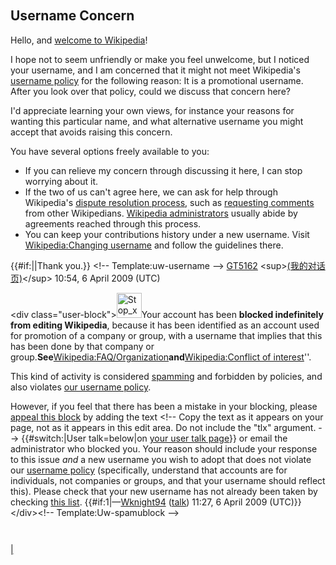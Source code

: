<article id="22302254" title=User talk:Imperialcar>
	<talkpage id="22302254" title="User talk:Imperialcar">
==Username Concern==

Hello, and [[Wikipedia:Welcoming committee/Welcome to Wikipedia|welcome to Wikipedia]]!

I hope not to seem unfriendly or make you feel unwelcome, but I noticed your username, and I am concerned that it might not meet Wikipedia's [[Wikipedia:Username policy|username policy]] for the following reason: It is a promotional username. After you look over that policy, could we discuss that concern here?

I'd appreciate learning your own views, for instance your reasons for wanting this particular name, and what alternative username you might accept that avoids raising this concern.

You have several options freely available to you:
* If you can relieve my concern through discussing it here, I can stop worrying about it.
* If the two of us can't agree here, we can ask for help through Wikipedia's [[Wikipedia:Resolving disputes|dispute resolution process]], such as [[Wikipedia:Requests for comment/User names|requesting comments]] from other Wikipedians.  [[Wikipedia:Administrators|Wikipedia administrators]] usually abide by agreements reached through this process.
* You can keep your contributions history under a new username. Visit [[Wikipedia:Changing username]] and follow the guidelines there.

{{#if:|{{{2}}}|Thank you.}}  &lt;!-- Template:uw-username --&gt; [[User:GT5162|GT5162]] &lt;sup&gt;[[User_talk:GT5162|(我的对话页)]]&lt;/sup&gt; 10:54, 6 April 2009 (UTC)

&lt;div class=&quot;user-block&quot;&gt;[[Image:Stop_x_nuvola.svg|left|40px]]Your account has been '''blocked indefinitely from editing Wikipedia''', because it has been identified as an account used for promotion of a company or group, with a username that implies that this has been done by that company or group.''' See '''[[Wikipedia:FAQ/Organization]]''' and '''[[Wikipedia:Conflict of interest]]''.

This kind of activity is considered [[Wikipedia:Spam|spamming]] and forbidden by policies, and also violates [[Wikipedia:Username policy|our username policy]]. 

However, if you feel that there has been a mistake in your blocking, please  [[Wikipedia:Appealing a block|appeal this block]] by adding the text &lt;!-- Copy the text as it appears on your page, not as it appears in this edit area. Do not include the &quot;tlx&quot; argument. --&gt;{{tlx|unblock|Your reason here}} {{#switch:{{NAMESPACE}}|User talk=below|on [[Special:MyTalk|your user talk page]]}} or email the administrator who blocked you. Your reason should include your response to this issue ''and'' a new username you wish to adopt that does not violate our [[Wikipedia:Username policy|username policy]] (specifically, understand that accounts are for individuals, not companies or groups, and that your username should reflect this).  Please check that your new username has not already been taken by checking  [[Special:ListUsers|this list]]. {{#if:1|—[[User:Wknight94|Wknight94]] ([[User talk:Wknight94|talk]]) 11:27, 6 April 2009 (UTC)}}&lt;/div&gt;[[Category:Wikipedians who are indefinitely blocked for promotional user names||{{PAGENAME}}]]&lt;!-- Template:Uw-spamublock --&gt;
	</talkpage>
</article>